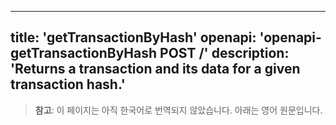 <!-- AUTO-GENERATED-CONTENT:START (ENGLISH-COPY) -->
---
title: 'getTransactionByHash'
openapi: 'openapi-getTransactionByHash POST /'
description: 'Returns a transaction and its data for a given transaction hash.'
---

> **참고**: 이 페이지는 아직 한국어로 번역되지 않았습니다. 아래는 영어 원문입니다.
